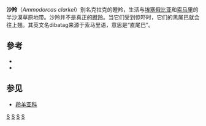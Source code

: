 {{Speciesbox
| taxon = Ammodorcas clarkei
| status = VU
| status_system = iucn2.3
| parent_authority = Thomas, 1891
| binomial_authority = ([[Oldfield_Thomas|Thomas]], 1891)
}}

'''沙羚'''（''Ammodorcas clarkei''）别名克拉克的瞪羚，生活与[[埃塞俄比亚|埃塞俄比亚]]和[[索马里|索马里]]的半沙漠草原地带。沙羚并不是真正的[[瞪羚|瞪羚]]。当它们受到惊吓时，它们的黑尾巴就会往上翘。其英文名dibatag来源于索马里语，意思是“直尾巴”。

==參考==
* {{IUCN2006|assessors=Antelope Specialist Group |year=1996|id=1141|title=Ammodorcas clarkei |downloaded=2007年3月13日}}
* {{ITIS|ID=625084|taxon=''Ammodorcas clarkei''|downloaded=2007年3月13日}}

==参见==
*[[羚羊亚科|羚羊亚科]]
{{Taxonbar|from=Q747627}}

[[Category:沙羚屬|S]]
[[Category:衣索比亞哺乳動物|S]]
[[Category:索馬利亞動物|S]]
[[Category:1891年描述的动物|S]]